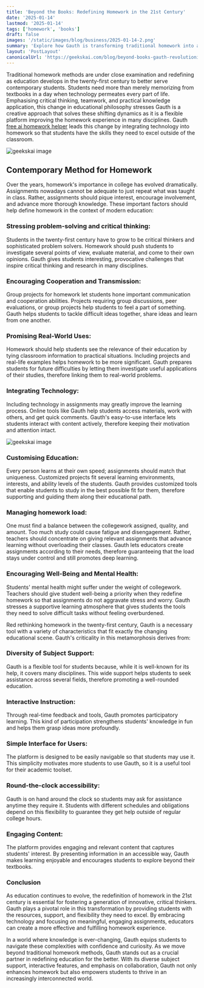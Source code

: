 ```yaml
---
title: 'Beyond the Books: Redefining Homework in the 21st Century'
date: '2025-01-14'
lastmod: '2025-01-14'
tags: ['homework', 'books']
draft: false
images: '/static/images/blog/business/2025-01-14-2.png'
summary: 'Explore how Gauth is transforming traditional homework into an interactive, personalized learning experience. Learn about modern education methods and tools reshaping student success in the 21st century.'
layout: 'PostLayout'
canonicalUrl: 'https://geekskai.com/blog/beyond-books-gauth-revolutionizing-homework-digital-age/'
---
```


Traditional homework methods are under close examination and redefining as education develops in the twenty-first century to better serve contemporary students. Students need more than merely memorizing from textbooks in a day when technology permeates every part of life. Emphasising critical thinking, teamwork, and practical knowledge application, this change in educational philosophy stresses Gauth is a creative approach that solves these shifting dynamics as it is a flexible platform improving the homework experience in many disciplines. Gauth [free ai homework helper](https://www.gauthmath.com/) leads this change by integrating technology into homework so that students have the skills they need to excel outside of the classroom.

![geekskai image](/static/images/blog/business/2025-01-14-1.png)

## Contemporary Method for Homework
Over the years, homework's importance in college has evolved dramatically. 
Assignments nowadays cannot be adequate to just repeat what was taught in class. Rather, assignments should pique interest, encourage involvement, and advance more thorough knowledge. These important factors should help define homework in the context of modern education:

### Stressing problem-solving and critical thinking:
Students in the twenty-first century have to grow to be critical thinkers and sophisticated problem solvers. Homework should push students to investigate several points of view, evaluate material, and come to their own opinions. Gauth gives students interesting, provocative challenges that inspire critical thinking and research in many disciplines.

### Encouraging Cooperation and Transmission:
Group projects for homework let students hone important communication and cooperation abilities. Projects requiring group discussions, peer evaluations, or group projects help students to feel a part of something. Gauth helps students to tackle difficult ideas together, share ideas and learn from one another.

### Promising Real-World Uses:
Homework should help students see the relevance of their education by tying classroom information to practical situations. Including projects and real-life examples helps homework to be more significant. Gauth prepares students for future difficulties by letting them investigate useful applications of their studies, therefore linking them to real-world problems.

### Integrating Technology:
Including technology in assignments may greatly improve the learning process. Online tools like Gauth help students access materials, work with others, and get quick comments. Gauth's easy-to-use interface lets students interact with content actively, therefore keeping their motivation and attention intact.

![geekskai image](/static/images/blog/business/2025-01-14-2.png)

### Customising Education:
Every person learns at their own speed; assignments should match that uniqueness. Customized projects fit several learning environments, interests, and ability levels of the students. Gauth provides customized tools that enable students to study in the best possible fit for them, therefore supporting and guiding them along their educational path.
### Managing homework load:
One must find a balance between the collegework assigned, quality, and amount. Too much study could cause fatigue and disengagement. Rather, teachers should concentrate on giving relevant assignments that advance learning without overloading their classes. Gauth lets educators create assignments according to their needs, therefore guaranteeing that the load stays under control and still promotes deep learning.
### Encouraging Well-Being and Mental Health:
Students' mental health might suffer under the weight of collegework. Teachers should give student well-being a priority when they redefine homework so that assignments do not aggravate stress and worry. Gauth stresses a supportive learning atmosphere that gives students the tools they need to solve difficult tasks without feeling overburdened. 

Red rethinking homework in the twenty-first century, Gauth is a necessary tool with a variety of characteristics that fit exactly the changing educational scene. Gauth's criticality in this metamorphosis derives from:
### Diversity of Subject Support:
Gauth is a flexible tool for students because, while it is well-known for its help, it covers many disciplines. This wide support helps students to seek assistance across several fields, therefore promoting a well-rounded education.
### Interactive Instruction:
Through real-time feedback and tools, Gauth promotes participatory learning. This kind of participation strengthens students' knowledge in fun and helps them grasp ideas more profoundly.
### Simple Interface for Users:
The platform is designed to be easily navigable so that students may use it. This simplicity motivates more students to use Gauth, so it is a useful tool for their academic toolset.
### Round-the-clock accessibility:
Gauth is on hand around the clock so students may ask for assistance anytime they require it. Students with different schedules and obligations depend on this flexibility to guarantee they get help outside of regular college hours.
### Engaging Content: 
The platform provides engaging and relevant content that captures students' interest. By presenting information in an accessible way, Gauth makes learning enjoyable and encourages students to explore beyond their textbooks.
### Conclusion
As education continues to evolve, the redefinition of homework in the 21st century is essential for fostering a generation of innovative, critical thinkers. Gauth plays a pivotal role in this transformation by providing students with the resources, support, and flexibility they need to excel. By embracing technology and focusing on meaningful, engaging assignments, educators can create a more effective and fulfilling homework experience.

In a world where knowledge is ever-changing, Gauth equips students to navigate these complexities with confidence and curiosity. As we move beyond traditional homework methods, Gauth stands out as a crucial partner in redefining education for the better. With its diverse subject support, interactive features, and emphasis on collaboration, Gauth not only enhances homework but also empowers students to thrive in an increasingly interconnected world.














